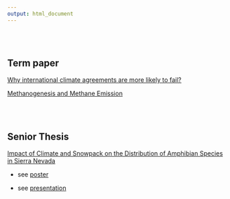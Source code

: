 ```yaml
---
output: html_document
---
```


<br>
<br>

## Term paper

[Why international climate agreements are more likely to fail?](projects/paper/International_climate_agreements.pdf)

[Methanogenesis and Methane Emission](projects/paper//Methanogenesis.pdf)

<br>
<br>

## Senior Thesis

[Impact of Climate and Snowpack on the Distribution of Amphibian Species in Sierra Nevada](projects/paper/amphibian_thesis.pdf)

- see [poster](projects/paper/amphibian_poster.pdf)

- see [presentation](projects/paper/amphibian_ppt.pdf)